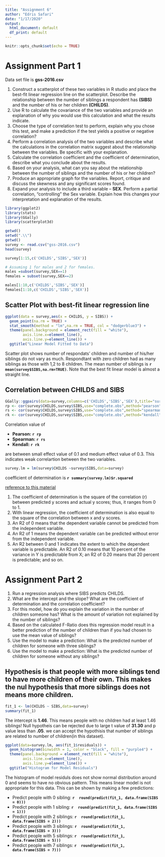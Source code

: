 ```yaml
---
title: "Assignment 6"
author: "Edris Safari"
date: "1/17/2020"
output:
  html_document: default
  df_print: default
---
```


```r
knitr::opts_chunk$set(echo = TRUE)
```

# Assignment Part 1
Data set file is **gss-2016.csv**

1. Construct a scatterplot of these two variables in R studio and place the best-fit linear regression line on the scatterplot. Describe the relationship between the number of siblings a respondent has **(SIBS)** and the number of his or her children **(CHILDS)**.
2. Use R to calculate the covariance of the two variables and provide an explanation of why you would use this calculation and what the results indicate.
3. Choose the type of correlation test to perform, explain why you chose this test, and make a prediction if the test yields a positive or negative correlation?
4. Perform a correlation analysis of the two variables and describe what the calculations in the correlation matrix suggest about the relationship between the variables. Be specific with your explanation.
5. Calculate the correlation coefficient and the coefficient of determination, describe what you conclude about the results.
6. Based on your analysis, what can you say about the relationship between the number of siblings and the number of his or her children?
7. Produce an appropriate graph for the variables. Report, critique and discuss the skewness and any significant scores found.
8. Expand your analysis to include a third variable – **SEX**. Perform a partial correlation, “controlling” the Sex variable. Explain how this changes your interpretation and explanation of the results.


```r
library(ggplot2)
library(stats)
library(GGally)
library(scatterplot3d)
```

```r
getwd()
setwd(".\\")
getwd()
survey <- read.csv("gss-2016.csv")
head(survey)
```


```r
survey[1:15,c('CHILDS','SIBS','SEX')]

# Assuming 1 for males and 2 for females.
males =subset(survey,SEX==1)
females = subset(survey,SEX==2)

males[1:10,c('CHILDS','SIBS','SEX')]
females[1:10,c('CHILDS','SIBS','SEX')]
```
## Scatter Plot with best-fit linear regression line

```r
ggplot(data = survey,aes(x = CHILDS, y = SIBS)) +
  geom_point(na.rm = TRUE) +
  stat_smooth(method = "lm",na.rm = TRUE, col = "dodgerblue3") +
  theme(panel.background = element_rect(fill = "white"),
        axis.line.x=element_line(),
        axis.line.y=element_line()) +
  ggtitle("Linear Model Fitted to Data")
```
Scatter plot shows number of respondats' children and number of his/her siblings do not vary as much. Respondtant with zero children had as many siblings as those with 1,2 to 8 children. The mean number of siblings is **`r mean(survey$SIBS,na.rm=TRUE)`**. Note that the best fit linear model is almost a straight line.

## Correlation between CHILDS and SIBS
```r
GGally::ggpairs(data=survey,columns=c('CHILDS','SIBS','SEX'),title="survey data")
rp <- cor(survey$CHILDS,survey$SIBS,use="complete.obs",method="pearson")
rs <- cor(survey$CHILDS,survey$SIBS,use="complete.obs",method="spearman")
rk <- cor(survey$CHILDS,survey$SIBS,use="complete.obs",method="kendall")

```
Correlation value of 

* **Pearson: `r rp`**
* **Spearman: `r rs`**
* **Kendall: `r rk`** 

are between small effect value of 0.1 and medium effect value of 0.3. This indicates weak correlartion between the two variables.


```r
survey.lm = lm(survey$CHILDS ~survey$SIBS,data=survey)
```

coefficient of determination is **`r summary(survey.lm)$r.squared`**

[reference to this material](https://stattrek.com/statistics/dictionary.aspx?definition=coefficient_of_determination)


1.  The coefficient of determination is the square of the correlation (r) between predicted y scores and actual y scores; thus, it ranges from 0 to 1.
2.  With linear regression, the coefficient of determination is also equal to the square of the correlation between x and y scores.
3.  An R2 of 0 means that the dependent variable cannot be predicted from the independent variable.
4.  An R2 of 1 means the dependent variable can be predicted without error from the independent variable.
5.  An R2 between 0 and 1 indicates the extent to which the dependent variable is predictable. An R2 of 0.10 means that 10 percent of the variance in Y is predictable from X; an R2 of 0.20 means that 20 percent is predictable; and so on.

# Assignment Part 2
1. Run a regression analysis where SIBS predicts CHILDS.
2. What are the intercept and the slope? What are the coefficient of determination and the correlation coefficient?
3. For this model, how do you explain the variation in the number of children someone has? What is the amount of variation not explained by the number of siblings?
4. Based on the calculated F-Ratio does this regression model result in a better prediction of the number of children than if you had chosen to use the mean value of siblings?
5. Use the model to make a prediction: What is the predicted number of children for someone with three siblings?
6. Use the model to make a prediction: What is the predicted number of children for someone without any siblings?

## Hypothesis is that  people with more siblings tend to have more children of their own. This makes the nul hypothesis that more siblings does not means more children. 

```r
fit_1 <- lm(CHILDS ~ SIBS,data=survey)
summary(fit_1)
```


The intercept is **1.46**. This means people with no children had at least 1.46 siblings! Null hypotheis can be rejected due to large t value of **31.30** and p value less than **.05**. we can accept the hypothisis that number of siblings are related to number of children(in this dataset).

```r

ggplot(data=survey.lm, aes(fit_1$residuals)) +
  geom_histogram(binwidth = 1, color = "black", fill = "purple4") +
  theme(panel.background = element_rect(fill = "white"),
        axis.line.x=element_line(),
        axis.line.y=element_line()) +
  ggtitle("Histogram for Model Residuals")
```

The histogram of model residuls does not show normal distribution around 0 and seems to have no obvious pattern. This means linear model is not appropriate for this data. This can be shown by making a few predictions:

* Predict people with 0 sibling: **`r  round(predict(fit_1, data.frame(SIBS = 0)))`**
* Predict people with 1 sibling: **`r  round(predict(fit_1, data.frame(SIBS = 1)))`**
* Predict people with 2 siblings: **`r  round(predict(fit_1, data.frame(SIBS = 2)))`**
* Predict people with 3 siblings: **`r  round(predict(fit_1, data.frame(SIBS = 3)))`**
* Predict people with 5 siblings: **`r  round(predict(fit_1, data.frame(SIBS = 5)))`**
* Predict people with 7 siblings: **`r  round(predict(fit_1, data.frame(SIBS = 7)))`**